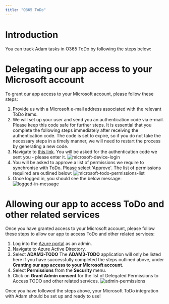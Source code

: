 ```yaml
---
title: "O365 ToDo"
---
```


# Introduction
You can track Adam tasks in O365 ToDo by following the steps below:

# Delegating our app access to your Microsoft account

To grant our app access to your Microsoft account, please follow these steps:

1. Provide us with a Microsoft e-mail address associated with the relevant ToDo items.
2. We will set up your user and send you an authentication code via e-mail. Please keep this code safe for further steps. 
<Warning> It is essential that you complete the following steps immediately after receiving the authentication code. The code is set to expire, so if you do not take the necessary steps in a timely manner, we will need to restart the process by generating a new code.</Warning>
3. Navigate to [this link](https://microsoft.com/devicelogin). You will be asked for the authentication code we sent you - please enter it.
![microsoft-device-login](/images/microsoft_todo/1.png)
4. You will be asked to approve a list of permissions we require to synchronise with ToDo. Please select 'Approve'. The list of permissions requiired are outlined below:
![microsoft-todo-permissions-list](/images/microsoft_todo/2.png)
5. Once logged in, you should see the below message:
![logged-in-message](/images/microsoft_todo/3.png)

# Allowing our app to access ToDo and other related services

Once you have granted access to your Microsoft account, please follow these steps to allow our app to access ToDo and other related services:

1. Log into the [Azure portal](https://portal.azure.com/) as an admin.
2. Navigate to Azure Active Directory.
3. Select **ADAM3-TODO**
<Note> The **ADAM3-TODO** application will only be listed here if you have successfully completed the steps outlined above, under **Granting our app access to your Microsoft account**. </Note>
4. Select **Permissions** from the **Security** menu.
5. Click on **Grant Admin consent** for the list of Delegated Permissions to Access TODO and other related services.
![admin-permissions](/images/microsoft_todo/4.png)

Once you have followed the steps above, your Microsoft ToDo integration with Adam should be set up and ready to use!
